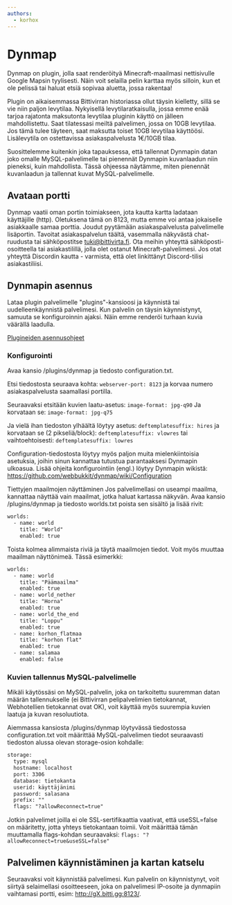 ```yaml
---
authors:
  - korhox
---
```


# Dynmap

Dynmap on plugin, jolla saat renderöityä Minecraft-maailmasi nettisivulle Google
Mapsin tyylisesti. Näin voit selailla pelin karttaa myös silloin, kun et ole
pelissä tai haluat etsiä sopivaa aluetta, jossa rakentaa!

Plugin on aikaisemmassa Bittivirran historiassa ollut täysin kielletty, sillä se
vie niin paljon levytilaa. Nykyisellä levytilaratkaisulla, jossa emme enää
tarjoa rajatonta maksutonta levytilaa pluginin käyttö on jälleen mahdollistettu.
Saat tilatessasi meiltä palvelimen, jossa on 10GB levytilaa. Jos tämä tulee
täyteen, saat maksutta toiset 10GB levytilaa käyttöösi. Lisälevytila on
ostettavissa asiakaspalvelusta 1€/10GB tilaa.

Suosittelemme kuitenkin joka tapauksessa, että tallennat Dynmapin datan joko
omalle MySQL-palvelimelle tai pienennät Dynmapin kuvanlaadun niin pieneksi, kuin
mahdollista. Tässä ohjeessa näytämme, miten pienennät kuvanlaadun ja tallennat
kuvat MySQL-palvelimelle.

## Avataan portti

Dynmap vaatii oman portin toimiakseen, jota kautta kartta ladataan käyttäjille
(http). Oletuksena tämä on 8123, mutta emme voi antaa jokaiselle asiakkaalle
samaa porttia. Joudut pyytämään asiakaspalvelusta palvelimelle lisäportin.
Tavoitat asiakaspalvelun täältä, vasemmalla näkyvästä chat-ruudusta tai
sähköpostitse tuki@bittivirta.fi. Ota meihin yhteyttä sähköposti-osoitteella tai
asiakastilillä, jolla olet ostanut Minecraft-palvelimesi. Jos otat yhteyttä
Discordin kautta - varmista, että olet linkittänyt Discord-tilisi
asiakastiliisi.

## Dynmapin asennus

Lataa plugin palvelimelle "plugins"-kansioosi ja käynnistä tai
uudelleenkäynnistä palvelimesi. Kun palvelin on täysin käynnistynyt, samuuta se
konfiguroinnin ajaksi. Näin emme renderöi turhaan kuvia väärällä laadulla.

[Plugineiden asennusohjeet](../installation)

### Konfigurointi

Avaa kansio /plugins/dynmap ja tiedosto configuration.txt.

Etsi tiedostosta seuraava kohta: `webserver-port: 8123` ja korvaa numero
asiakaspalvelusta saamallasi portilla.

Seuraavaksi etsitään kuvien laatu-asetus: `image-format: jpg-q90` Ja korvataan
se: `image-format: jpg-q75`

Ja vielä ihan tiedoston ylhäältä löytyy asetus: `deftemplatesuffix: hires` ja
korvataan se (2 pikseliä/block): `deftemplatesuffix: vlowres` tai
vaihtoehtoisesti: `deftemplatesuffix: lowres`

Configuration-tiedostosta löytyy myös paljon muita mielenkiintoisia asetuksia,
joihin sinun kannattaa tutustua parantaaksesi Dynmapin ulkoasua. Lisää ohjeita
konfigurointiin (engl.) löytyy Dynmapin wikistä:
https://github.com/webbukkit/dynmap/wiki/Configuration

Tiettyjen maailmojen näyttäminen Jos palvelimellasi on useampi maailma,
kannattaa näyttää vain maailmat, jotka haluat kartassa näkyvän. Avaa kansio
/plugins/dynmap ja tiedosto worlds.txt poista sen sisältö ja lisää rivit:

```txt
worlds:
  - name: world
    title: "World"
    enabled: true
```

Toista kolmea alimmaista riviä ja täytä maailmojen tiedot. Voit myös muuttaa
maailman näyttönimeä. Tässä esimerkki:

```txt
worlds:
  - name: world
    title: "Päämaailma"
    enabled: true
  - name: world_nether
    title: "Horna"
    enabled: true
  - name: world_the_end
    title: "Loppu"
    enabled: true
  - name: korhon_flatmaa
    title: "korhon flat"
    enabled: true
  - name: salamaa
    enabled: false
```

### Kuvien tallennus MySQL-palvelimelle

Mikäli käytössäsi on MySQL-palvelin, joka on tarkoitettu suuremman datan määrän
tallennukselle (ei Bittivirran pelipalvelimien tietokannat, Webhotellien
tietokannat ovat OK), voit käyttää myös suurempia kuvien laatuja ja kuvan
resoluutiota.

Aiemmassa kansiosta /plugins/dynmap löytyvässä tiedostossa configuration.txt
voit määrittää MySQL-palvelimen tiedot seuraavasti tiedoston alussa olevan
storage-osion kohdalle:

```txt
storage:
  type: mysql
  hostname: localhost
  port: 3306
  database: tietokanta
  userid: käyttäjänimi
  password: salasana
  prefix: ""
  flags: "?allowReconnect=true"
```

Jotkin palvelimet joilla ei ole SSL-sertifikaattia vaativat, että useSSL=false
on määritetty, jotta yhteys tietokantaan toimii. Voit määrittää tämän
muuttamalla flags-kohdan seuraavaksi:
`flags: "?allowReconnect=true&useSSL=false"`

## Palvelimen käynnistäminen ja kartan katselu

Seuraavaksi voit käynnistää palvelimesi. Kun palvelin on käynnistynyt, voit
siirtyä selaimellasi osoitteeseen, joka on palvelimesi IP-osoite ja dynmapiin
vaihtamasi portti, esim: http://gX.bitti.gg:8123/.

